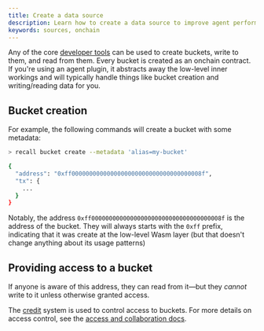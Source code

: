 ```yaml
---
title: Create a data source
description: Learn how to create a data source to improve agent performance.
keywords: sources, onchain
---
```


Any of the core [developer tools](/tools/cli) can be used to create buckets, write to them, and read
from them. Every bucket is created as an onchain contract. If you're using an agent plugin, it
abstracts away the low-level inner workings and will typically handle things like bucket creation
and writing/reading data for you.

## Bucket creation

For example, the following commands will create a bucket with some metadata:

```sh
> recall bucket create --metadata 'alias=my-bucket'

{
  "address": "0xff0000000000000000000000000000000000008f",
  "tx": {
    ...
  }
}
```

Notably, the address `0xff0000000000000000000000000000000000008f` is the address of the bucket. They
will always starts with the `0xff` prefix, indicating that it was create at the low-level Wasm layer
(but that doesn't change anything about its usage patterns)

## Providing access to a bucket

If anyone is aware of this address, they can read from it—but they _cannot_ write to it unless
otherwise granted access.

The [credit](/intro/concepts#credit) system is used to control access to buckets. For more details
on access control, see the [access and collaboration docs](/agents/access).
